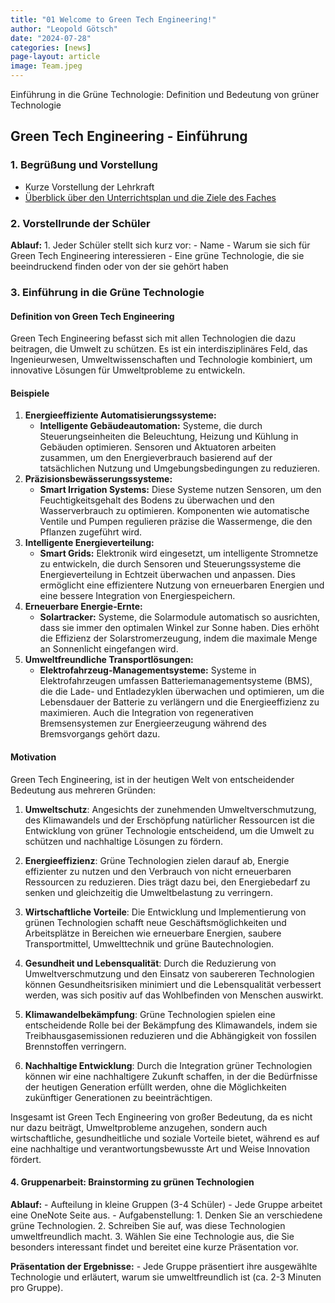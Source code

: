 ```yaml
---
title: "01 Welcome to Green Tech Engineering!"
author: "Leopold Götsch"
date: "2024-07-28"
categories: [news]
page-layout: article
image: Team.jpeg
---
```


Einführung in die Grüne Technologie: Definition und Bedeutung von grüner Technologie

## Green Tech Engineering - Einführung

### 1. Begrüßung und Vorstellung
- Kurze Vorstellung der Lehrkraft
- [Überblick über den Unterrichtsplan und die Ziele des Faches](../curiculum/index.qmd)

### 2. Vorstellrunde der Schüler
**Ablauf:**
1. Jeder Schüler stellt sich kurz vor:
   - Name
   - Warum sie sich für Green Tech Engineering interessieren
   - Eine grüne Technologie, die sie beeindruckend finden oder von der sie gehört haben

### 3. Einführung in die Grüne Technologie
#### Definition von Green Tech Engineering
Green Tech Engineering befasst sich mit allen Technologien die dazu beitragen, die Umwelt zu schützen. Es ist ein interdisziplinäres Feld, das Ingenieurwesen, Umweltwissenschaften und Technologie kombiniert, um innovative Lösungen für Umweltprobleme zu entwickeln.

#### Beispiele

1. **Energieeffiziente Automatisierungssysteme:**
   - **Intelligente Gebäudeautomation:** Systeme, die durch Steuerungseinheiten die Beleuchtung, Heizung und Kühlung in Gebäuden optimieren. Sensoren und Aktuatoren arbeiten zusammen, um den Energieverbrauch basierend auf der tatsächlichen Nutzung und Umgebungsbedingungen zu reduzieren.

2. **Präzisionsbewässerungssysteme:**
   - **Smart Irrigation Systems:** Diese Systeme nutzen Sensoren, um den Feuchtigkeitsgehalt des Bodens zu überwachen und den Wasserverbrauch zu optimieren. Komponenten wie automatische Ventile und Pumpen regulieren präzise die Wassermenge, die den Pflanzen zugeführt wird.

3. **Intelligente Energieverteilung:**
   - **Smart Grids:** Elektronik wird eingesetzt, um intelligente Stromnetze zu entwickeln, die durch Sensoren und Steuerungssysteme die Energieverteilung in Echtzeit überwachen und anpassen. Dies ermöglicht eine effizientere Nutzung von erneuerbaren Energien und eine bessere Integration von Energiespeichern.

4. **Erneuerbare Energie-Ernte:**
   - **Solartracker:** Systeme, die Solarmodule automatisch so ausrichten, dass sie immer den optimalen Winkel zur Sonne haben. Dies erhöht die Effizienz der Solarstromerzeugung, indem die maximale Menge an Sonnenlicht eingefangen wird.

5. **Umweltfreundliche Transportlösungen:**
   - **Elektrofahrzeug-Managementsysteme:** Systeme in Elektrofahrzeugen umfassen Batteriemanagementsysteme (BMS), die die Lade- und Entladezyklen überwachen und optimieren, um die Lebensdauer der Batterie zu verlängern und die Energieeffizienz zu maximieren. Auch die Integration von regenerativen Bremsensystemen zur Energieerzeugung während des Bremsvorgangs gehört dazu.

#### Motivation
Green Tech Engineering, ist in der heutigen Welt von entscheidender Bedeutung aus mehreren Gründen:

1. **Umweltschutz**: Angesichts der zunehmenden Umweltverschmutzung, des Klimawandels und der Erschöpfung natürlicher Ressourcen ist die Entwicklung von grüner Technologie entscheidend, um die Umwelt zu schützen und nachhaltige Lösungen zu fördern.

2. **Energieeffizienz**: Grüne Technologien zielen darauf ab, Energie effizienter zu nutzen und den Verbrauch von nicht erneuerbaren Ressourcen zu reduzieren. Dies trägt dazu bei, den Energiebedarf zu senken und gleichzeitig die Umweltbelastung zu verringern.

3. **Wirtschaftliche Vorteile**: Die Entwicklung und Implementierung von grünen Technologien schafft neue Geschäftsmöglichkeiten und Arbeitsplätze in Bereichen wie erneuerbare Energien, saubere Transportmittel, Umwelttechnik und grüne Bautechnologien.

4. **Gesundheit und Lebensqualität**: Durch die Reduzierung von Umweltverschmutzung und den Einsatz von saubereren Technologien können Gesundheitsrisiken minimiert und die Lebensqualität verbessert werden, was sich positiv auf das Wohlbefinden von Menschen auswirkt.

5. **Klimawandelbekämpfung**: Grüne Technologien spielen eine entscheidende Rolle bei der Bekämpfung des Klimawandels, indem sie Treibhausgasemissionen reduzieren und die Abhängigkeit von fossilen Brennstoffen verringern.

6. **Nachhaltige Entwicklung**: Durch die Integration grüner Technologien können wir eine nachhaltigere Zukunft schaffen, in der die Bedürfnisse der heutigen Generation erfüllt werden, ohne die Möglichkeiten zukünftiger Generationen zu beeinträchtigen.

Insgesamt ist Green Tech Engineering von großer Bedeutung, da es nicht nur dazu beiträgt, Umweltprobleme anzugehen, sondern auch wirtschaftliche, gesundheitliche und soziale Vorteile bietet, während es auf eine nachhaltige und verantwortungsbewusste Art und Weise Innovation fördert.

#### 4. Gruppenarbeit: Brainstorming zu grünen Technologien
**Ablauf:**
- Aufteilung in kleine Gruppen (3-4 Schüler)
- Jede Gruppe arbeitet eine OneNote Seite aus.
- Aufgabenstellung:
  1. Denken Sie an verschiedene grüne Technologien.
  2. Schreiben Sie auf, was diese Technologien umweltfreundlich macht.
  3. Wählen Sie eine Technologie aus, die Sie besonders interessant findet und bereitet eine kurze Präsentation vor.

**Präsentation der Ergebnisse:**
- Jede Gruppe präsentiert ihre ausgewählte Technologie und erläutert, warum sie umweltfreundlich ist (ca. 2-3 Minuten pro Gruppe).



